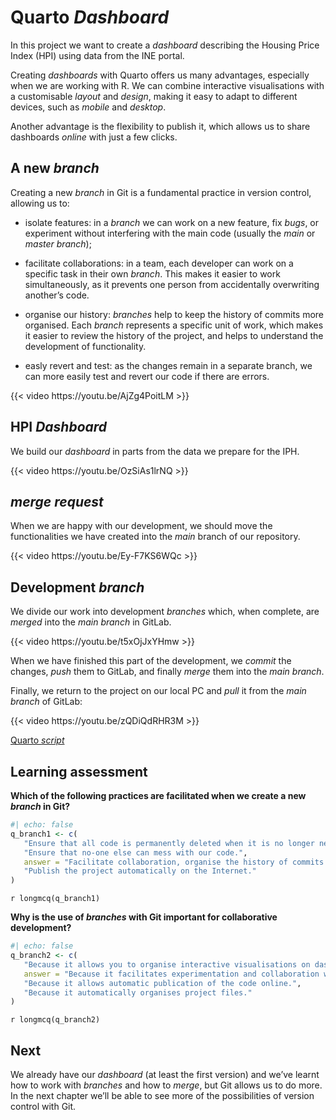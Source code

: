 # Quarto *Dashboard*

In this project we want to create a *dashboard* describing the Housing Price Index (HPI) using data from the INE portal.

Creating *dashboards* with Quarto offers us many advantages, especially when we are working with R. We can combine interactive visualisations with a customisable *layout* and *design*, making it easy to adapt to different devices, such as *mobile* and *desktop*. 

Another advantage is the flexibility to publish it, which allows us to share dashboards *online* with just a few clicks.
 
## A new *branch*

Creating a new *branch* in Git is a fundamental practice in version control, allowing us to:

+ isolate features: in a *branch* we can work on a new feature, fix *bugs*, or experiment without interfering with the main code (usually the *main* or *master* *branch*); 

+ facilitate collaborations: in a team, each developer can work on a specific task in their own *branch*. This makes it easier to work simultaneously, as it prevents one person from accidentally overwriting another's code.

+ organise our history: *branches* help to keep the history of commits more organised. Each *branch* represents a specific unit of work, which makes it easier to review the history of the project, and helps to understand the development of functionality.

+ easly revert and test: as the changes remain in a separate branch, we can more easily test and revert our code if there are errors.

{{< video https://youtu.be/AjZg4PoitLM >}}
 
## HPI *Dashboard*

We build our *dashboard* in parts from the data we prepare for the IPH.

{{< video https://youtu.be/OzSiAs1lrNQ >}}

## *merge request*

When we are happy with our development, we should move the functionalities we have created into the *main* branch of our repository.

{{< video https://youtu.be/Ey-F7KS6WQc >}}

## Development *branch*

We divide our work into development *branches* which, when complete, are *merged* into the *main branch* in GitLab.

{{< video https://youtu.be/t5xOjJxYHmw >}}

When we have finished this part of the development, we *commit* the changes, *push* them to GitLab, and finally *merge* them into the *main branch*.

Finally, we return to the project on our local PC and *pull* it from the *main branch* of GitLab:

{{< video https://youtu.be/zQDiQdRHR3M >}}

[Quarto *script*](R/dash_IPH.qmd){.uri target="_blank"}

## Learning assessment

**Which of the following practices are facilitated when we create a new *branch* in Git?**

```{r}
#| echo: false
q_branch1 <- c(
   "Ensure that all code is permanently deleted when it is no longer needed.",
   "Ensure that no-one else can mess with our code.",
   answer = "Facilitate collaboration, organise the history of commits and isolate functionalities.",
   "Publish the project automatically on the Internet."
)
```

`r longmcq(q_branch1)`

**Why is the use of *branches* with Git important for collaborative development?**

```{r}
#| echo: false
q_branch2 <- c(
   "Because it allows you to organise interactive visualisations on dashboards.",
   answer = "Because it facilitates experimentation and collaboration without interfering with the main code.",
   "Because it allows automatic publication of the code online.",
   "Because it automatically organises project files."
)
```

`r longmcq(q_branch2)`

## Next
 
We already have our *dashboard* (at least the first version) and we've learnt how to work with *branches* and how to *merge*, but Git allows us to do more. In the next chapter we'll be able to see more of the possibilities of version control with Git.
